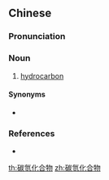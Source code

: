 {{also|碳氢化合物}}
==Chinese==
{{zh-forms|s=碳氢化合物|type=113}}

===Pronunciation===
{{zh-pron
|m=tàn-qīng huàhéwù
|c=taan3 hing1 faa3 hap6 mat6
|cat=n
}}

===Noun===
{{zh-noun}}

# [[hydrocarbon]]

====Synonyms====
* {{zh-l|烴}}

===References===
* {{pedialite|烴|lang=zh}}

[[th:碳氫化合物]]
[[zh:碳氫化合物]]